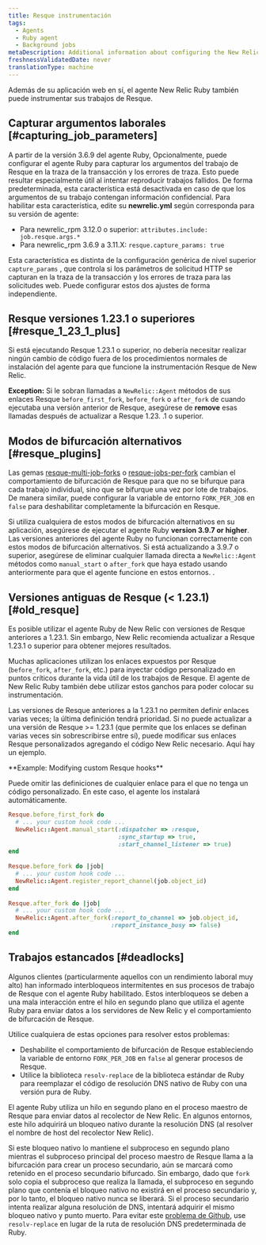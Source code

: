 ```yaml
---
title: Resque instrumentación
tags:
  - Agents
  - Ruby agent
  - Background jobs
metaDescription: Additional information about configuring the New Relic Ruby instrumentation of Resque jobs.
freshnessValidatedDate: never
translationType: machine
---
```


Además de su aplicación web en sí, el agente New Relic Ruby también puede instrumentar sus trabajos de Resque.

## Capturar argumentos laborales [#capturing_job_parameters]

A partir de la versión 3.6.9 del agente Ruby, Opcionalmente, puede configurar el agente Ruby para capturar los argumentos del trabajo de Resque en la traza de la transacción y los errores de traza. Esto puede resultar especialmente útil al intentar reproducir trabajos fallidos. De forma predeterminada, esta característica está desactivada en caso de que los argumentos de su trabajo contengan información confidencial. Para habilitar esta característica, edite su <DoNotTranslate>**newrelic.yml**</DoNotTranslate> según corresponda para su versión de agente:

* Para newrelic_rpm 3.12.0 o superior: `attributes.include: job.resque.args.*`
* Para newrelic_rpm 3.6.9 a 3.11.X: `resque.capture_params: true`

Esta característica es distinta de la configuración genérica de nivel superior `capture_params` , que controla si los parámetros de solicitud HTTP se capturan en la traza de la transacción y los errores de traza para las solicitudes web. Puede configurar estos dos ajustes de forma independiente.

## Resque versiones 1.23.1 o superiores [#resque_1_23_1_plus]

Si está ejecutando Resque 1.23.1 o superior, no debería necesitar realizar ningún cambio de código fuera de los procedimientos normales de instalación del agente para que funcione la instrumentación Resque de New Relic.

<DoNotTranslate>**Exception:**</DoNotTranslate> Si le sobran llamadas a `NewRelic::Agent` métodos de sus enlaces Resque `before_first_fork`, `before_fork` o `after_fork` de cuando ejecutaba una versión anterior de Resque, asegúrese de <DoNotTranslate>**remove**</DoNotTranslate> esas llamadas después de actualizar a Resque 1.23. .1 o superior.

## Modos de bifurcación alternativos [#resque_plugins]

Las gemas [resque-multi-job-forks](https://github.com/stulentsev/resque-multi-job-forks) o [resque-jobs-per-fork](https://github.com/samgranieri/resque-jobs-per-fork) cambian el comportamiento de bifurcación de Resque para que no se bifurque para cada trabajo individual, sino que se bifurque una vez por lote de trabajos. De manera similar, puede configurar la variable de entorno `FORK_PER_JOB` en `false` para deshabilitar completamente la bifurcación en Resque.

Si utiliza cualquiera de estos modos de bifurcación alternativos en su aplicación, asegúrese de ejecutar el agente Ruby <DoNotTranslate>**version 3.9.7 or higher**</DoNotTranslate>. Las versiones anteriores del agente Ruby no funcionan correctamente con estos modos de bifurcación alternativos. Si está actualizando a 3.9.7 o superior, asegúrese de eliminar cualquier llamada directa a `NewRelic::Agent` métodos como `manual_start` o `after_fork` que haya estado usando anteriormente para que el agente funcione en estos entornos. .

## Versiones antiguas de Resque (&lt; 1.23.1) [#old_resque]

Es posible utilizar el agente Ruby de New Relic con versiones de Resque anteriores a 1.23.1. Sin embargo, New Relic recomienda actualizar a Resque 1.23.1 o superior para obtener mejores resultados.

Muchas aplicaciones utilizan los enlaces expuestos por Resque (`before_fork`, `after_fork`, etc.) para inyectar código personalizado en puntos críticos durante la vida útil de los trabajos de Resque. El agente de New Relic Ruby también debe utilizar estos ganchos para poder colocar su instrumentación.

Las versiones de Resque anteriores a la 1.23.1 no permiten definir enlaces varias veces; la última definición tendrá prioridad. Si no puede actualizar a una versión de Resque >= 1.23.1 (que permite que los enlaces se definan varias veces sin sobrescribirse entre sí), puede modificar sus enlaces Resque personalizados agregando el código New Relic necesario. Aquí hay un ejemplo.

<DoNotTranslate>
  **Example: Modifying custom Resque hooks**
</DoNotTranslate>

Puede omitir las definiciones de cualquier enlace para el que no tenga un código personalizado. En este caso, el agente los instalará automáticamente.

```ruby
Resque.before_first_fork do
  # ... your custom hook code ...
  NewRelic::Agent.manual_start(:dispatcher => :resque,
                               :sync_startup => true,
                               :start_channel_listener => true)
end
    
Resque.before_fork do |job|
  # ... your custom hook code ...
  NewRelic::Agent.register_report_channel(job.object_id)
end
    
Resque.after_fork do |job|
  # ... your custom hook code ...
  NewRelic::Agent.after_fork(:report_to_channel => job.object_id,
                             :report_instance_busy => false)
end
```

## Trabajos estancados [#deadlocks]

Algunos clientes (particularmente aquellos con un rendimiento laboral muy alto) han informado interbloqueos intermitentes en sus procesos de trabajo de Resque con el agente Ruby habilitado. Estos interbloqueos se deben a una mala interacción entre el hilo en segundo plano que utiliza el agente Ruby para enviar datos a los servidores de New Relic y el comportamiento de bifurcación de Resque.

Utilice cualquiera de estas opciones para resolver estos problemas:

* Deshabilite el comportamiento de bifurcación de Resque estableciendo la variable de entorno `FORK_PER_JOB` en `false` al generar procesos de Resque.
* Utilice la biblioteca `resolv-replace` de la biblioteca estándar de Ruby para reemplazar el código de resolución DNS nativo de Ruby con una versión pura de Ruby.

El agente Ruby utiliza un hilo en segundo plano en el proceso maestro de Resque para enviar datos al recolector de New Relic. En algunos entornos, este hilo adquirirá un bloqueo nativo durante la resolución DNS (al resolver el nombre de host del recolector New Relic).

Si este bloqueo nativo lo mantiene el subproceso en segundo plano mientras el subproceso principal del proceso maestro de Resque llama a la bifurcación para crear un proceso secundario, aún se marcará como retenido en el proceso secundario bifurcado. Sin embargo, dado que `fork` solo copia el subproceso que realiza la llamada, el subproceso en segundo plano que contenía el bloqueo nativo no existirá en el proceso secundario y, por lo tanto, el bloqueo nativo nunca se liberará. Si el proceso secundario intenta realizar alguna resolución de DNS, intentará adquirir el mismo bloqueo nativo y punto muerto. Para evitar este [problema de Github](https://github.com/resque/resque/issues/1101), use `resolv-replace` en lugar de la ruta de resolución DNS predeterminada de Ruby.